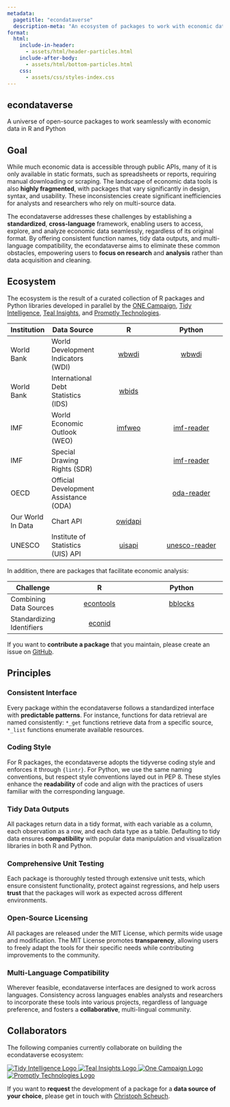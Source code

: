 ```yaml
---
metadata:
  pagetitle: "econdataverse"
  description-meta: "An ecosystem of packages to work with economic data in R and Python."
format: 
  html:
    include-in-header: 
      - assets/html/header-particles.html
    include-after-body: 
      - assets/html/bottom-particles.html
    css:
      - assets/css/styles-index.css
---
```


::: {#particles-js}
::: {#particles-text}
## econdataverse

A universe of open-source packages to work seamlessly with economic data in R and Python

:::
:::

::: {#index-text}
## Goal

While much economic data is accessible through public APIs, many of it is only available in static formats, such as spreadsheets or reports, requiring manual downloading or scraping. The landscape of economic data tools is also **highly fragmented**, with packages that vary significantly in design, syntax, and usability. These inconsistencies create significant inefficiencies for analysts and researchers who rely on multi-source data. 

The econdataverse addresses these challenges by establishing a **standardized**, **cross-language** framework, enabling users to access, explore, and analyze economic data seamlessly, regardless of its original format. By offering consistent function names, tidy data outputs, and multi-language compatibility, the econdataverse aims to eliminate these common obstacles, empowering users to **focus on research** and **analysis** rather than data acquisition and cleaning.

## Ecosystem

The ecosystem is the result of a curated collection of R packages and Python libraries developed in parallel by the [ONE Campaign](https://github.com/ONEcampaign), [Tidy Intelligence](https://github.com/tidy-intelligence), [Teal Insights](https://github.com/Teal-Insights), and [Promptly Technologies](https://github.com/Promptly-Technologies-LLC). 

:::: {.table-wrapper}
| Institution    | Data Source                         | R                                                        | Python                                                    |
|----------------|-------------------------------------|:--------------------------------------------------------:|:---------------------------------------------------------:|
| World Bank     | World Development Indicators (WDI)  | [wbwdi](https://github.com/tidy-intelligence/r-wbwdi) | [wbwdi](https://github.com/tidy-intelligence/py-wbwdi) |
| World Bank     | International Debt Statistics (IDS) | [wbids](https://github.com/Teal-Insights/r-wbids)     |                                                       |
| IMF | World Economic Outlook (WEO) | [imfweo](https://github.com/Teal-Insights/imfweo) | [imf-reader](https://github.com/ONEcampaign/imf-reader) |
| IMF | Special Drawing Rights (SDR) |  | [imf-reader](https://github.com/ONEcampaign/imf-reader) |
| OECD | Official Development Assistance (ODA) | | [oda-reader](https://github.com/ONEcampaign/oda_reader) |
| Our World In Data | Chart API | [owidapi](https://github.com/tidy-intelligence/r-owidapi) | |
| UNESCO | Institute of Statistics (UIS) API | [uisapi](https://github.com/tidy-intelligence/r-uisapi) | [unesco-reader](https://pypi.org/project/unesco-reader) |
::::

In addition, there are packages that facilitate economic analysis: 

Challenge | R                                                        | Python                                                    |
|----------------|:--------------------------------------------------------:|:---------------------------------------------------------:|
| Combining Data Sources | [econtools](https://github.com/tidy-intelligence/r-econtools) | [bblocks](https://github.com/ONEcampaign/bblocks) |
| Standardizing Identifiers | [econid](https://github.com/Teal-Insights/r-econid) | |

If you want to **contribute a package** that you maintain, please create an issue on [GitHub](https://github.com/tidy-intelligence/econdataverse/issues).

## Principles

### Consistent Interface 

Every package within the econdataverse follows a standardized interface with **predictable patterns**. For instance, functions for data retrieval are named consistently: `*_get` functions retrieve data from a specific source, `*_list` functions enumerate available resources.

### Coding Style

For R packages, the econdataverse adopts the tidyverse coding style and enforces it through `{lintr}`. For Python, we use the same naming conventions, but respect style conventions layed out in PEP 8. These styles enhance the **readability** of code and align with the practices of users familiar with the corresponding language. 

### Tidy Data Outputs

All packages return data in a tidy format, with each variable as a column, each observation as a row, and each data type as a table. Defaulting to tidy data ensures **compatibility** with popular data manipulation and visualization libraries in both R and Python. 

### Comprehensive Unit Testing

Each package is thoroughly tested through extensive unit tests, which ensure consistent functionality, protect against regressions, and help users **trust** that the packages will work as expected across different environments.

### Open-Source Licensing

All packages are released under the MIT License, which permits wide usage and modification. The MIT License promotes **transparency**, allowing users to freely adapt the tools for their specific needs while contributing improvements to the community.

### Multi-Language Compatibility

Wherever feasible, econdataverse interfaces are designed to work across languages. Consistency across languages enables analysts and researchers to incorporate these tools into various projects, regardless of language preference, and fosters a **collaborative**, multi-lingual community.

## Collaborators 

The following companies currently collaborate on building the econdataverse ecosystem: 

```{=html}
<div class="sponsor-logos">
  <a href="https://www.tidy-intelligence.com" target="_blank">
    <img src="assets/img/logo-tidy-intelligence.png" alt="Tidy Intelligence Logo" class="logo">
  </a>
  <a href="https://www.tealemery.com/" target="_blank">
    <img src="assets/img/logo-teal-insights.png" alt="Teal Insights Logo" class="logo">
  </a>
  <a href="https://www.one.org/" target="_blank">
    <img src="assets/img/logo-one-campaign.png" alt="One Campaign Logo" class="logo">
  </a>
   <a href="https://promptlytechnologies.com/" target="_blank">
    <img src="assets/img/logo-promptly-technologies.png" alt="Promptly Technologies Logo" class="logo">
  </a>
</div>
```

If you want to **request** the development of a package for a **data source of your choice**, please get in touch with [Christoph Scheuch](https://www.tidy-intelligence.com).

:::
